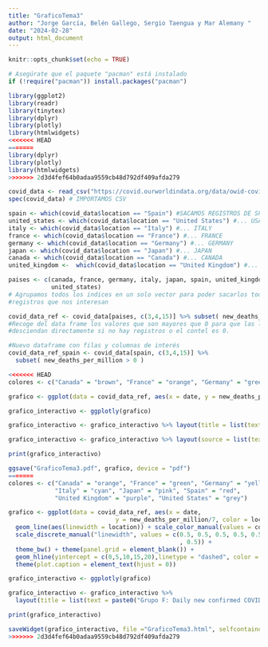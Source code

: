 ```yaml
---
title: "GraficoTema3"
author: "Jorge García, Belén Gallego, Sergio Taengua y Mar Alemany "
date: "2024-02-28"
output: html_document
---
```


```r
knitr::opts_chunk$set(echo = TRUE)
```

```r
# Asegúrate que el paquete "pacman" está instalado
if (!require("pacman")) install.packages("pacman")

```

```r
library(ggplot2)
library(readr)
library(tinytex)
library(dplyr)
library(plotly)
library(htmlwidgets)
<<<<<<< HEAD
=======
library(dplyr)
library(plotly)
library(htmlwidgets)
>>>>>>> 2d3d4fef64b0adaa9559cb48d792df409afda279
```


```r
covid_data <- read_csv("https://covid.ourworldindata.org/data/owid-covid-data.csv")
spec(covid_data) # IMPORTAMOS CSV

spain <- which(covid_data$location == "Spain") #SACAMOS REGISTROS DE SPAIN
united_states <- which(covid_data$location == "United States") #... USA
italy <- which(covid_data$location == "Italy") #... ITALY
france <- which(covid_data$location == "France") #... FRANCE
germany <- which(covid_data$location == "Germany") #... GERMANY
japan <- which(covid_data$location == "Japan") #... JAPAN
canada <- which(covid_data$location == "Canada") #... CANADA
united_kingdom <-  which(covid_data$location == "United Kingdom") #... UK

paises <- c(canada, france, germany, italy, japan, spain, united_kingdom,
            united_states)
# Agrupamos todos los indices en un solo vector para poder sacarlos todos los 
#registros que nos interesan

covid_data_ref <- covid_data[paises, c(3,4,15)] %>% subset( new_deaths_per_million > 0 )
#Recoge del data frame los valores que son mayores que 0 para que las lineas no 
#desciendan directamente si no hay registros o el contel es 0.

#Nuevo dataframe con filas y columnas de interés
covid_data_ref_spain <- covid_data[spain, c(3,4,15)] %>% 
  subset( new_deaths_per_million > 0 )
```


```r
<<<<<<< HEAD
colores <- c("Canada" = "brown", "France" = "orange", "Germany" = "green", "Italy" = "cyan", "Japan" = "blue", "Spain" = "red", "United Kingdom" = "pink", "United States" = "purple")

grafico <- ggplot(data = covid_data_ref, aes(x = date, y = new_deaths_per_million/7, color = location)) + geom_line(aes(linewidth = location)) + scale_color_manual(values = colores) + scale_discrete_manual("linewidth", values = c(0.5, 0.5, 0.5, 0.5, 0.5, 1, 0.5, 0.5)) + theme_bw() + theme(panel.grid = element_blank()) + geom_hline(yintercept = c(0,5,10,15,20), linetype = "dashed", color = "grey") + theme(plot.caption = element_text(hjust = 0)) + labs(title = "Grupo F: Daily new confirmed COVID-19 deaths per million people", subtitle = "For some countries the number of confirmed deaths is much lower than the true number of deaths.", caption = "Source: Johns Hopkins University CSSE COVID-19 Data")+ theme(plot.title = element_text(size = 10), plot.subtitle = element_text(size = 8), plot.caption = element_text(size = 6))

grafico_interactivo <- ggplotly(grafico)

grafico_interactivo <- grafico_interactivo %>% layout(title = list(text = paste0("Grupo F: Daily new confirmed COVID-19 deaths per million people", "<br>", "<sup>", "For some countries the number of confirmed deaths is much lower than the true number of deaths."), x = 0), margin = list(t = 50))

grafico_interactivo <- grafico_interactivo %>% layout(source = list(text = "Source: <a href='^1^'>Johns Hopkins University CSSE COVID-19 Data</a>", x = 0, y = -0.1))

print(grafico_interactivo)

ggsave("GraficoTema3.pdf", grafico, device = "pdf")
=======
colores <- c("Canada" = "orange", "France" = "green", "Germany" = "yellow",
             "Italy" = "cyan", "Japan" = "pink", "Spain" = "red",
             "United Kingdom" = "purple", "United States" = "grey")

grafico <- ggplot(data = covid_data_ref, aes(x = date, 
                              y = new_deaths_per_million/7, color = location)) +
  geom_line(aes(linewidth = location)) + scale_color_manual(values = colores) +
  scale_discrete_manual("linewidth", values = c(0.5, 0.5, 0.5, 0.5, 0.5, 1, 0.5
                                                , 0.5)) + 
  theme_bw() + theme(panel.grid = element_blank()) + 
  geom_hline(yintercept = c(0,5,10,15,20),linetype = "dashed", color = "grey") + 
  theme(plot.caption = element_text(hjust = 0))

grafico_interactivo <- ggplotly(grafico)

grafico_interactivo <- grafico_interactivo %>% 
  layout(title = list(text = paste0("Grupo F: Daily new confirmed COVID-19 deaths per million people", "<br>", "<sup>", "For some countries the number of confirmed deaths is much lower than the true number of deaths."), x = 0), margin = list(t = 50))

print(grafico_interactivo)

saveWidget(grafico_interactivo, file ="GraficoTema3.html", selfcontained = TRUE)#Guardar figura
>>>>>>> 2d3d4fef64b0adaa9559cb48d792df409afda279
```


